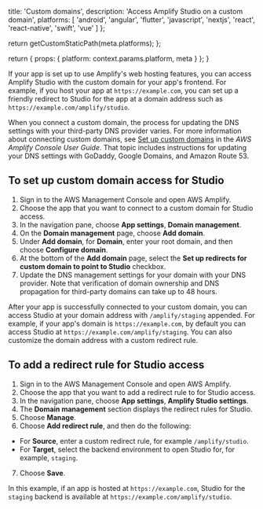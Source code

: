                   
  title: 'Custom domains',
  description: 'Access Amplify Studio on a custom domain',
  platforms: [
                'android',
                'angular',
                'flutter',
                'javascript',
                'nextjs',
                'react',
                'react-native',
                'swift',
                'vue'
              ]
};

  return getCustomStaticPath(meta.platforms);
};

  return {
    props: {
      platform: context.params.platform,
      meta
    }
  };
}
          

If your app is set up to use Amplify's web hosting features, you can access Amplify Studio with the custom domain for your app's frontend. For example, if you host your app at `https://example.com`, you can set up a friendly redirect to Studio for the app at a domain address such as `https://example.com/amplify/studio`.

When you connect a custom domain, the process for updating the DNS settings with your third-party DNS provider varies.  For more information about connecting custom domains, see [Set up custom domains](https://docs.aws.amazon.com/amplify/latest/userguide/custom-domains.html) in the *AWS Amplify Console User Guide*. That topic includes instructions for updating your DNS settings with GoDaddy, Google Domains, and Amazon Route 53.

## To set up custom domain access for Studio
1. Sign in to the AWS Management Console and open AWS Amplify.
2. Choose the app that you want to connect to a custom domain for Studio access.
3. In the navigation pane, choose **App settings**, **Domain management**.
4. On the **Domain management** page, choose **Add domain**.
5. Under **Add domain**, for **Domain**, enter your root domain, and then choose **Configure domain**.
6. At the bottom of the **Add domain** page, select the **Set up redirects for custom domain to point to Studio** checkbox. 
7. Update the DNS management settings for your domain with your DNS provider. Note that verification of domain ownership and DNS propagation for third-party domains can take up to 48 hours.

After your app is successfully connected to your custom domain, you can access Studio at your domain address with `/amplify/staging` appended. For example, if your app's domain is `https://example.com`, by default you can access Studio at `https://example.com/amplify/staging`. You can also customize the domain address with a custom redirect rule. 

## To add a redirect rule for Studio access
1. Sign in to the AWS Management Console and open AWS Amplify.
2. Choose the app that you want to add a redirect rule to for Studio access.
3. In the navigation pane, choose **App settings**, **Amplify Studio settings**.
4. The **Domain management** section displays the redirect rules for Studio.
5. Choose **Manage**.
6. Choose **Add redirect rule**, and then do the following:
  * For **Source**, enter a custom redirect rule, for example `/amplify/studio`. 
  * For **Target**, select the backend environment to open Studio for, for example, `staging`.
7. Choose **Save**.

In this example, if an app is hosted at `https://example.com`, Studio for the `staging` backend is available at `https://example.com/amplify/studio`.

